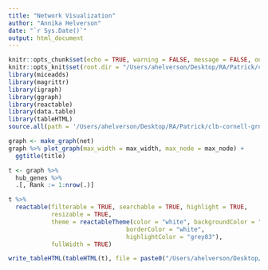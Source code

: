 ```yaml
---
title: "Network Visualization"
author: "Annika Helverson"
date: "`r Sys.Date()`"
output: html_document
---
```


```r
knitr::opts_chunk$set(echo = TRUE, warning = FALSE, message = FALSE, out.width = "99%")
knitr::opts_knit$set(root.dir = "/Users/ahelverson/Desktop/RA/Patrick/clb-cornell-grn/")
library(miceadds)
library(magrittr)
library(igraph)
library(ggraph)
library(reactable)
library(data.table)
library(tableHTML)
source.all(path = '/Users/ahelverson/Desktop/RA/Patrick/clb-cornell-grn/R')
```


```r
graph <- make_graph(net) 
graph %>% plot_graph(max_width = max_width, max_node = max_node) +
  ggtitle(title)

t <- graph %>% 
  hub_genes %>%
  .[, Rank := 1:nrow(.)] 

t %>%
  reactable(filterable = TRUE, searchable = TRUE, highlight = TRUE, 
            resizable = TRUE,
            theme = reactableTheme(color = "white", backgroundColor = "#3C3C3C", 
                                 borderColor = "white",
                                 highlightColor = "grey83"),
            fullWidth = TRUE)

write_tableHTML(tableHTML(t), file = paste0("/Users/ahelverson/Desktop/RA/Patrick/web/sunil-site/static/tables/", title, ".html"))
```



